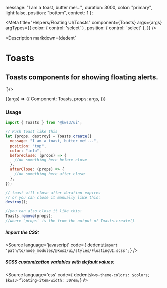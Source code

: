 
  message: "I am a toast, butter me!...",
  duration: 3000,
  color: "primary",
  light:false,
  position: "bottom",
  context: 1
};

<Meta
  title="Helpers/Floating UI/Toasts"
  component={Toasts}
  args={args}
  argTypes={{
    color: {
      control: 'select'
    },
    position: {
      control: 'select'
    },
  }}
/>

<Description markdown={dedent`
# Toasts
## Toasts components for showing floating alerts.
`}/>

<Canvas>
  <Story
  name="Toasts"
  args={args}
  >
  {(args) => ({
    Component: Toasts,
    props: args,
  })}
  </Story>
</Canvas>

<ArgsTable story="Toasts" />


### Usage
```js
import { Toasts } from '@kws3/ui';

// Push toast like this
let {props, destroy} = Toasts.create({
  message: "I am a toast, butter me!...",
  position: "top",
  color: "info",
  beforeClose: (props) => {
    //do something here before close
  },
  afterClose: (props) => {
    //do something here after close
  },
});

// toast will close after duration expires
// or you can close it manually like this:
destroy();

//you can also close it like this:
Toasts.remove(props);
//where `props` is the from the output of Toasts.create() 
```


##### Import the CSS:
<Source
  language='javascript'
  code={ dedent`@import 'path/to/node_modules/@kws3/ui/styles/FloatingUI.scss';`}
/>

##### SCSS customization variables with default values:
<Source
  language='css'
  code={ dedent`
    $kws-theme-colors: $colors;
    $kws3-floating-item-width: 30rem;
  `}
/>